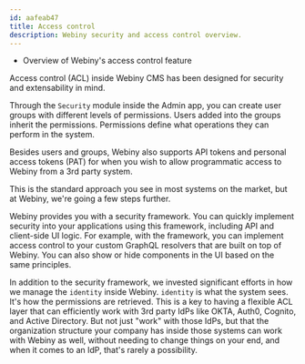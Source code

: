 ```yaml
---
id: aafeab47
title: Access control
description: Webiny security and access control overview.
---
```



<Alert type="success" title="WHAT YOU'LL LEARN">

- Overview of Webiny's access control feature

</Alert>

Access control (ACL) inside Webiny CMS has been designed for security and extensability in mind.

Through the `Security` module inside the Admin app, you can create user groups with different levels of permissions. Users added into the groups inherit the permissions. Permissions define what operations they can perform in the system.

Besides users and groups, Webiny also supports API tokens and personal access tokens (PAT) for when you wish to allow programmatic access to Webiny from a 3rd party system.

This is the standard approach you see in most systems on the market, but at Webiny, we're going a few steps further.

Webiny provides you with a security framework. You can quickly implement security into your applications using this framework, including API and client-side UI logic. For example, with the framework, you can implement access control to your custom GraphQL resolvers that are built on top of Webiny. You can also show or hide components in the UI based on the same principles.

In addition to the security framework, we invested significant efforts in how we manage the `identity` inside Webiny. `identity` is what the system sees. It's how the permissions are retrieved. This is a key to having a flexible ACL layer that can efficiently work with 3rd party IdPs like OKTA, Auth0, Cognito, and Active Directory. But not just "work" with those IdPs, but that the organization structure your company has inside those systems can work with Webiny as well, without needing to change things on your end, and when it comes to an IdP, that's rarely a possibility.
